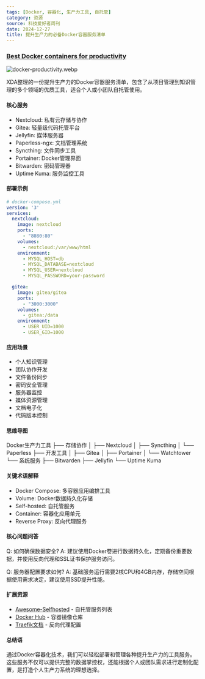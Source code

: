 ```yaml
---
tags: [Docker, 容器化, 生产力工具, 自托管]
category: 资源
source: 科技爱好者周刊
date: 2024-12-27
title: 提升生产力的必备Docker容器服务清单
---
```


### [Best Docker containers for productivity](https://www.xda-developers.com/best-docker-containers-productivity/)

![docker-productivity.webp](https://img.mengpeng.tech/i/2024/12/27/676e3a6a3af4f.webp)

XDA整理的一份提升生产力的Docker容器服务清单，包含了从项目管理到知识管理的多个领域的优质工具，适合个人或小团队自托管使用。

#### 核心服务

- Nextcloud: 私有云存储与协作
- Gitea: 轻量级代码托管平台
- Jellyfin: 媒体服务器
- Paperless-ngx: 文档管理系统
- Syncthing: 文件同步工具
- Portainer: Docker管理界面
- Bitwarden: 密码管理器
- Uptime Kuma: 服务监控工具

#### 部署示例

```yaml
# docker-compose.yml
version: '3'
services:
  nextcloud:
    image: nextcloud
    ports:
      - "8080:80"
    volumes:
      - nextcloud:/var/www/html
    environment:
      - MYSQL_HOST=db
      - MYSQL_DATABASE=nextcloud
      - MYSQL_USER=nextcloud
      - MYSQL_PASSWORD=your-password

  gitea:
    image: gitea/gitea
    ports:
      - "3000:3000"
    volumes:
      - gitea:/data
    environment:
      - USER_UID=1000
      - USER_GID=1000
```

#### 应用场景

- 个人知识管理
- 团队协作开发
- 文件备份同步
- 密码安全管理
- 服务器监控
- 媒体资源管理
- 文档电子化
- 代码版本控制

#### 思维导图
Docker生产力工具
├── 存储协作
│   ├── Nextcloud
│   ├── Syncthing
│   └── Paperless
├── 开发工具
│   ├── Gitea
│   ├── Portainer
│   └── Watchtower
└── 系统服务
    ├── Bitwarden
    ├── Jellyfin
    └── Uptime Kuma

#### 关键术语解释

- Docker Compose: 多容器应用编排工具
- Volume: Docker数据持久化存储
- Self-hosted: 自托管服务
- Container: 容器化应用单元
- Reverse Proxy: 反向代理服务

#### 核心问题问答

Q: 如何确保数据安全?
A: 建议使用Docker卷进行数据持久化，定期备份重要数据，并使用反向代理和SSL证书保护服务访问。

Q: 服务器配置要求如何?
A: 基础服务运行需要2核CPU和4GB内存，存储空间根据使用需求决定，建议使用SSD提升性能。

#### 扩展资源

- [Awesome-Selfhosted](https://github.com/awesome-selfhosted/awesome-selfhosted) - 自托管服务列表
- [Docker Hub](https://hub.docker.com/) - 容器镜像仓库
- [Traefik文档](https://doc.traefik.io/traefik/) - 反向代理配置

#### 总结语

通过Docker容器化技术，我们可以轻松部署和管理各种提升生产力的工具服务。这些服务不仅可以提供完整的数据掌控权，还能根据个人或团队需求进行定制化配置，是打造个人生产力系统的理想选择。 